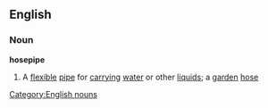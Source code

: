 ==English==
===Noun===
'''hosepipe'''
#A [[flexible]] [[pipe]] for [[carrying]] [[water]] or other [[liquid]]s; a [[garden]] [[hose]]
[[Category:English nouns]]